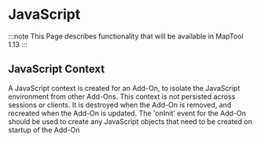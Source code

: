 # JavaScript
:::note
This Page describes functionality that will be available in MapTool 1.13
:::


## JavaScript Context
A JavaScript context is created for an Add-On, to isolate the JavaScript environment from other
Add-Ons. This context is not persisted across sessions or clients. It is destroyed when the Add-On
is removed, and recreated when the Add-On is updated. The 'onInit' event for the Add-On should
be used to create any JavaScript objects that need to be created on startup of the Add-On